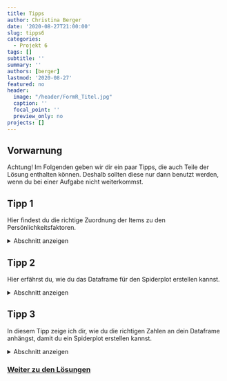 ---
title: Tipps
author: Christina Berger
date: '2020-08-27T21:00:00'
slug: tipps6
categories:
  - Projekt 6
tags: []
subtitle: ''
summary: ''
authors: [berger]
lastmod: '2020-08-27'
featured: no
header:
  image: "/header/FormR_Titel.jpg"
  caption: ''
  focal_point: ''
  preview_only: no
projects: []
---
## Vorwarnung

Achtung! Im Folgenden geben wir dir ein paar Tipps, die auch Teile der Lösung enthalten können. Deshalb sollten diese nur dann benutzt werden, wenn du bei einer Aufgabe nicht weiterkommst.

## Tipp 1

Hier findest du die richtige Zuordnung der Items zu den Persönlichkeitsfaktoren.

<details><summary>Abschnitt anzeigen</summary>

Die ersten acht Items gehören zu Neurotizismus. Die folgenden acht Items gehören zu Extraversion. Darauf folgen die acht Items zu Offenheit für neue Erfahrungen und danach acht Items zur Verträglichkeit. Die letzten acht Items sollen die Gewissenhaftigkeit messen.

</details>

## Tipp 2

Hier erfährst du, wie du das Dataframe für den Spiderplot erstellen kannst.

<details><summary>Abschnitt anzeigen</summary>

Im ersten Schritt müssen wir eine Matrix mit allen Mittelwerten erstellen und diese transponieren, damit wir für jede Eigenschaft eine Spalte haben. Diesen Spalten können wir im Anschluss die korrekten Bezeichnungen zuweisen, welche auch im Spiderplot stehen sollen. Da wir für den Spiderplot ein Dataframe benötigen, müssen wir die Matrix in ein Dataframe umwandeln. Im letzten Schritt musst du die Zahlen 1 und 5 an das vorhandene Dataframe in jeder Spalte anhängen. Wenn du nicht weißt, wie du die Zahlen anhängen kannst, schau dir den nächsten Tipp an.

</details>

## Tipp 3

In diesem Tipp zeige ich dir, wie du die richtigen Zahlen an dein Dataframe anhängst, damit du ein Spiderplot erstellen kannst.

<details><summary>Abschnitt anzeigen</summary>

Zunächst kannst du mit `rbind` neue Informationen an Datensätze hängen. Am einfachsten ist es mit dem Befehl `rep`, mit dem du die Zahl und die Anzahl der Spalten angibst. Danach sollte dein Dataframe fünf Spalten und drei Zeilen haben, wobei in zwei dieser Zeilen über alle Spalten gleich sind. 

</details>


### [Weiter zu den Lösungen](/post/loesungen6/)
